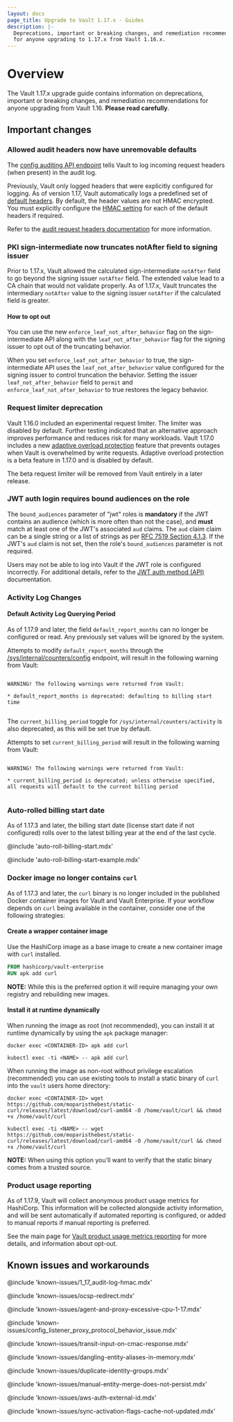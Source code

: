 ```yaml
---
layout: docs
page_title: Upgrade to Vault 1.17.x - Guides
description: |-
  Deprecations, important or breaking changes, and remediation recommendations
  for anyone upgrading to 1.17.x from Vault 1.16.x.
---
```


# Overview

The Vault 1.17.x upgrade guide contains information on deprecations, important
or breaking changes, and remediation recommendations for anyone upgrading from
Vault 1.16. **Please read carefully**.

## Important changes

<a id="audit-headers" />

### Allowed audit headers now have unremovable defaults

The [config auditing API endpoint](/vault/api-docs/system/config-auditing#create-update-audit-request-header)
tells Vault to log incoming request headers (when present) in the audit log.

Previously, Vault only logged headers that were explicitly configured for
logging. As of version 1.17, Vault automatically logs a predefined set of
[default headers](/vault/docs/audit#default-headers). By default, the header
values are not HMAC encrypted. You must explicitly configure the
[HMAC setting](/vault/api-docs/system/config-auditing#hmac) for each of the
default headers if required.

Refer to the
[audit request headers documentation](/vault/docs/audit#audit-request-headers)
for more information.

<a id="pki-truncate" />

### PKI sign-intermediate now truncates notAfter field to signing issuer

Prior to 1.17.x, Vault allowed the calculated sign-intermediate `notAfter` field
to go beyond the signing issuer `notAfter` field. The extended value lead to a
CA chain that would not validate properly. As of 1.17.x, Vault truncates the
intermediary `notAfter` value to the signing issuer `notAfter` if the calculated
field is greater.

#### How to opt out

You can use the new `enforce_leaf_not_after_behavior` flag on the
sign-intermediate API along with the `leaf_not_after_behavior` flag for the
signing issuer to opt out of the truncating behavior.

When you set `enforce_leaf_not_after_behavior` to true, the sign-intermediate
API uses the `leaf_not_after_behavior` value configured for the signing issuer
to control truncation the behavior. Setting the issuer `leaf_not_after_behavior`
field to `permit` and `enforce_leaf_not_after_behavior` to true restores the
legacy behavior.

<a id="request-limiter" />

### Request limiter deprecation

Vault 1.16.0 included an experimental request limiter. The limiter was disabled
by default. Further testing indicated that an alternative approach improves
performance and reduces risk for many workloads. Vault 1.17.0 includes a
new [adaptive overload
protection](/vault/docs/concepts/adaptive-overload-protection) feature that
prevents outages when Vault is overwhelmed by write requests. Adaptive overload
protection is a beta feature in 1.17.0 and is disabled by default.

The beta request limiter will be removed from Vault entirely in a later release.

### JWT auth login requires bound audiences on the role

The `bound_audiences` parameter of "jwt" roles is **mandatory** if the JWT contains an audience
(which is more often than not the case), and **must** match at least one of
the JWT's associated `aud` claims. The `aud` claim claim can be a single string
or a list of strings as per [RFC 7519 Section 4.1.3](https://datatracker.ietf.org/doc/html/rfc7519#section-4.1.3).
If the JWT's `aud` claim is not set, then the role's `bound_audiences`
parameter is not required.

Users may not be able to log into Vault if the JWT role is configured
incorrectly. For additional details, refer to the
[JWT auth method (API)](/vault/api-docs/auth/jwt) documentation.

### Activity Log Changes

#### Default Activity Log Querying Period

As of 1.17.9 and later, the field `default_report_months` can no longer be configured or read. Any previously set values
will be ignored by the system.


Attempts to modify `default_report_months` through the
[/sys/internal/counters/config](/vault/api-docs/system/internal-counters#update-the-client-count-configuration)
endpoint, will result in the following warning from Vault:

<CodeBlockConfig hideClipboard>

  ```shell-session

  WARNING! The following warnings were returned from Vault:

  * default_report_months is deprecated: defaulting to billing start time


  ```

</CodeBlockConfig>


The `current_billing_period` toggle for `/sys/internal/counters/activity` is also deprecated, as this will be set
true by default.

Attempts to set `current_billing_period` will result in the following warning from Vault:

<CodeBlockConfig hideClipboard>

  ```shell-session

  WARNING! The following warnings were returned from Vault:

  * current_billing_period is deprecated; unless otherwise specified, all requests will default to the current billing period


  ```

</CodeBlockConfig>

### Auto-rolled billing start date

As of 1.17.3 and later, the billing start date (license start date if not configured) rolls over to the latest billing year at the end of the last cycle. 

@include 'auto-roll-billing-start.mdx'

@include 'auto-roll-billing-start-example.mdx'

### Docker image no longer contains `curl`

As of 1.17.3 and later, the `curl` binary is no longer included in the published Docker container
images for Vault and Vault Enterprise. If your workflow depends on `curl` being available in the
container, consider one of the following strategies:

#### Create a wrapper container image

Use the HashiCorp image as a base image to create a new container image with `curl` installed.

```Dockerfile
FROM hashicorp/vault-enterprise
RUN apk add curl
```

**NOTE:** While this is the preferred option it will require managing your own registry and rebuilding new images.

#### Install it at runtime dynamically

When running the image as root (not recommended), you can install it at runtime dynamically by using the `apk` package manager:

```shell-session
docker exec <CONTAINER-ID> apk add curl
```
```shell-session
kubectl exec -ti <NAME> -- apk add curl
```

When running the image as non-root without privilege escalation (recommended) you can use existing
tools to install a static binary of `curl` into the `vault` users home directory:

```shell-session
docker exec <CONTAINER-ID> wget https://github.com/moparisthebest/static-curl/releases/latest/download/curl-amd64 -O /home/vault/curl && chmod +x /home/vault/curl
```
```shell-session
kubectl exec -ti <NAME> -- wget https://github.com/moparisthebest/static-curl/releases/latest/download/curl-amd64 -O /home/vault/curl && chmod +x /home/vault/curl
```

**NOTE:** When using this option you'll want to verify that the static binary comes from a trusted source.

### Product usage reporting

As of 1.17.9, Vault will collect anonymous product usage metrics for HashiCorp. This information will be collected
alongside activity information, and will be sent automatically if automated reporting is configured, or added to manual
reports if manual reporting is preferred.

See the main page for [Vault product usage metrics reporting](/vault/docs/enterprise/license/product-usage-reporting) for
more details, and information about opt-out.

## Known issues and workarounds

@include 'known-issues/1_17_audit-log-hmac.mdx'

@include 'known-issues/ocsp-redirect.mdx'

@include 'known-issues/agent-and-proxy-excessive-cpu-1-17.mdx'

@include 'known-issues/config_listener_proxy_protocol_behavior_issue.mdx'

@include 'known-issues/transit-input-on-cmac-response.mdx'

@include 'known-issues/dangling-entity-aliases-in-memory.mdx'

@include 'known-issues/duplicate-identity-groups.mdx'

@include 'known-issues/manual-entity-merge-does-not-persist.mdx'

@include 'known-issues/aws-auth-external-id.mdx'

@include 'known-issues/sync-activation-flags-cache-not-updated.mdx'

